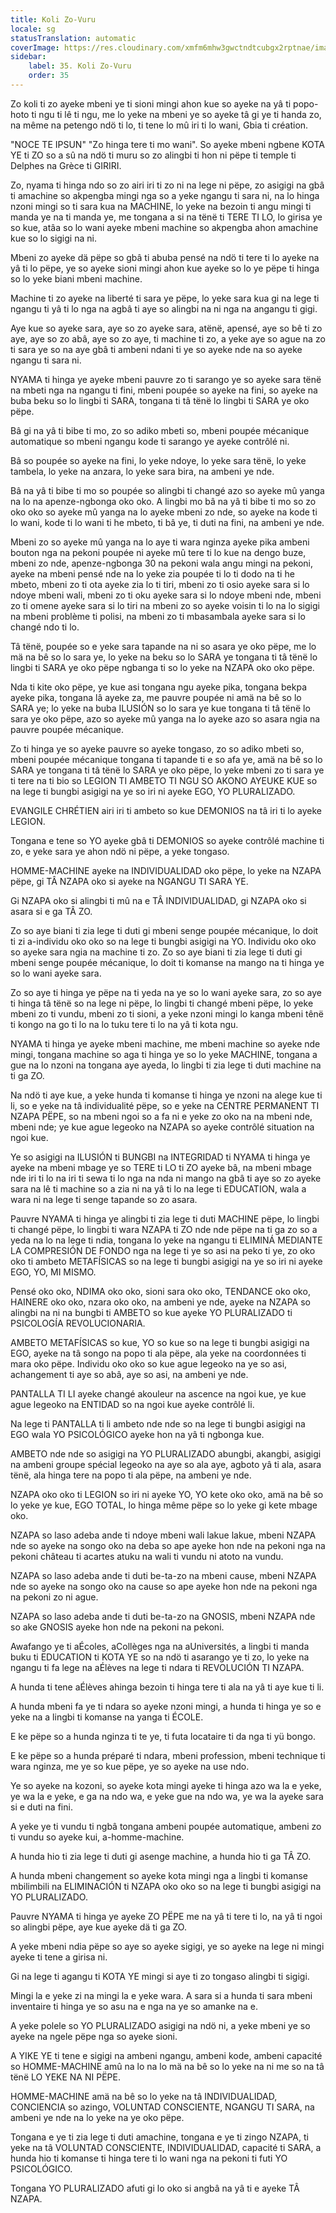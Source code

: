 ```yaml
---
title: Koli Zo-Vuru
locale: sg
statusTranslation: automatic
coverImage: https://res.cloudinary.com/xmfm6mhw3gwctndtcubgx2rptnae/image/upload/v1740337243/small_cover_educacion_fundamental_a051170f1c.webp
sidebar:
    label: 35. Koli Zo-Vuru
    order: 35
---
```

Zo koli ti zo ayeke mbeni ye ti sioni mingi ahon kue so ayeke na yâ ti popo-hoto ti ngu ti lê ti ngu, me lo yeke na mbeni ye so ayeke tâ gi ye ti handa zo, na même na petengo ndö ti lo, ti tene lo mû iri ti lo wani, Gbia ti création.

"NOCE TE IPSUN" "Zo hinga tere ti mo wani". So ayeke mbeni ngbene KOTA YE ti ZO so a sû na ndö ti muru so zo alingbi ti hon ni pëpe ti temple ti Delphes na Grèce ti GIRIRI.

Zo, nyama ti hinga ndo so zo airi iri ti zo ni na lege ni pëpe, zo asigigi na gbâ ti amachine so akpengba mingi nga so a yeke ngangu ti sara ni, na lo hinga nzoni mingi so ti sara kua na MACHINE, lo yeke na bezoin ti angu mingi ti manda ye na ti manda ye, me tongana a si na tënë ti TERE TI LO, lo girisa ye so kue, atâa so lo wani ayeke mbeni machine so akpengba ahon amachine kue so lo sigigi na ni.

Mbeni zo ayeke dä pëpe so gbâ ti abuba pensé na ndö ti tere ti lo ayeke na yâ ti lo pëpe, ye so ayeke sioni mingi ahon kue ayeke so lo ye pëpe ti hinga so lo yeke biani mbeni machine.

Machine ti zo ayeke na liberté ti sara ye pëpe, lo yeke sara kua gi na lege ti ngangu ti yâ ti lo nga na agbâ ti aye so alingbi na ni nga na angangu ti gigi.

Aye kue so ayeke sara, aye so zo ayeke sara, atënë, apensé, aye so bê ti zo aye, aye so zo abâ, aye so zo aye, ti machine ti zo, a yeke aye so ague na zo ti sara ye so na aye gbâ ti ambeni ndani ti ye so ayeke nde na so ayeke ngangu ti sara ni.

NYAMA ti hinga ye ayeke mbeni pauvre zo ti sarango ye so ayeke sara tënë na mbeti nga na ngangu ti fini, mbeni poupée so ayeke na fini, so ayeke na buba beku so lo lingbi ti SARA, tongana ti tâ tënë lo lingbi ti SARA ye oko pëpe.

Bâ gi na yâ ti bibe ti mo, zo so adiko mbeti so, mbeni poupée mécanique automatique so mbeni ngangu kode ti sarango ye ayeke contrôlé ni.

Bâ so poupée so ayeke na fini, lo yeke ndoye, lo yeke sara tënë, lo yeke tambela, lo yeke na anzara, lo yeke sara bira, na ambeni ye nde.

Bâ na yâ ti bibe ti mo so poupée so alingbi ti changé azo so ayeke mû yanga na lo na apenze-ngbonga oko oko. A lingbi mo bâ na yâ ti bibe ti mo so zo oko oko so ayeke mû yanga na lo ayeke mbeni zo nde, so ayeke na kode ti lo wani, kode ti lo wani ti he mbeto, ti bâ ye, ti duti na fini, na ambeni ye nde.

Mbeni zo so ayeke mû yanga na lo aye ti wara nginza ayeke pika ambeni bouton nga na pekoni poupée ni ayeke mû tere ti lo kue na dengo buze, mbeni zo nde, apenze-ngbonga 30 na pekoni wala angu mingi na pekoni, ayeke na mbeni pensé nde na lo yeke zia poupée ti lo ti dodo na ti he mbeto, mbeni zo ti ota ayeke zia lo ti tiri, mbeni zo ti osio ayeke sara si lo ndoye mbeni wali, mbeni zo ti oku ayeke sara si lo ndoye mbeni nde, mbeni zo ti omene ayeke sara si lo tiri na mbeni zo so ayeke voisin ti lo na lo sigigi na mbeni problème ti polisi, na mbeni zo ti mbasambala ayeke sara si lo changé ndo ti lo.

Tâ tënë, poupée so e yeke sara tapande na ni so asara ye oko pëpe, me lo mä na bê so lo sara ye, lo yeke na beku so lo SARA ye tongana ti tâ tënë lo lingbi ti SARA ye oko pëpe ngbanga ti so lo yeke na NZAPA oko oko pëpe.

Nda ti kite oko pëpe, ye kue asi tongana ngu ayeke pika, tongana bekpa ayeke pika, tongana lâ ayeke za, me pauvre poupée ni amä na bê so lo SARA ye; lo yeke na buba ILUSIÓN so lo sara ye kue tongana ti tâ tënë lo sara ye oko pëpe, azo so ayeke mû yanga na lo ayeke azo so asara ngia na pauvre poupée mécanique.

Zo ti hinga ye so ayeke pauvre so ayeke tongaso, zo so adiko mbeti so, mbeni poupée mécanique tongana ti tapande ti e so afa ye, amä na bê so lo SARA ye tongana ti tâ tënë lo SARA ye oko pëpe, lo yeke mbeni zo ti sara ye ti tere na ti bio so LEGION TI AMBETO TI NGU SO AKONO AYEUKE KUE so na lege ti bungbi asigigi na ye so iri ni ayeke EGO, YO PLURALIZADO.

EVANGILE CHRÉTIEN airi iri ti ambeto so kue DEMONIOS na tâ iri ti lo ayeke LEGION.

Tongana e tene so YO ayeke gbâ ti DEMONIOS so ayeke contrôlé machine ti zo, e yeke sara ye ahon ndö ni pëpe, a yeke tongaso.

HOMME-MACHINE ayeke na INDIVIDUALIDAD oko pëpe, lo yeke na NZAPA pëpe, gi TÂ NZAPA oko si ayeke na NGANGU TI SARA YE.

Gi NZAPA oko si alingbi ti mû na e TÂ INDIVIDUALIDAD, gi NZAPA oko si asara si e ga TÂ ZO.

Zo so aye biani ti zia lege ti duti gi mbeni senge poupée mécanique, lo doit ti zi a-individu oko oko so na lege ti bungbi asigigi na YO. Individu oko oko so ayeke sara ngia na machine ti zo. Zo so aye biani ti zia lege ti duti gi mbeni senge poupée mécanique, lo doit ti komanse na mango na ti hinga ye so lo wani ayeke sara.

Zo so aye ti hinga ye pëpe na ti yeda na ye so lo wani ayeke sara, zo so aye ti hinga tâ tënë so na lege ni pëpe, lo lingbi ti changé mbeni pëpe, lo yeke mbeni zo ti vundu, mbeni zo ti sioni, a yeke nzoni mingi lo kanga mbeni tênë ti kongo na go ti lo na lo tuku tere ti lo na yâ ti kota ngu.

NYAMA ti hinga ye ayeke mbeni machine, me mbeni machine so ayeke nde mingi, tongana machine so aga ti hinga ye so lo yeke MACHINE, tongana a gue na lo nzoni na tongana aye ayeda, lo lingbi ti zia lege ti duti machine na ti ga ZO.

Na ndö ti aye kue, a yeke hunda ti komanse ti hinga ye nzoni na alege kue ti li, so e yeke na tâ individualité pëpe, so e yeke na CENTRE PERMANENT TI NZAPA PËPE, so na mbeni ngoi so a fa ni e yeke zo oko na na mbeni nde, mbeni nde; ye kue ague legeoko na NZAPA so ayeke contrôlé situation na ngoi kue.

Ye so asigigi na ILUSIÓN ti BUNGBI na INTEGRIDAD ti NYAMA ti hinga ye ayeke na mbeni mbage ye so TERE ti LO ti ZO ayeke bâ, na mbeni mbage nde iri ti lo na iri ti sewa ti lo nga na nda ni mango na gbâ ti aye so zo ayeke sara na lê ti machine so a zia ni na yâ ti lo na lege ti EDUCATION, wala a wara ni na lege ti senge tapande so zo asara.

Pauvre NYAMA ti hinga ye alingbi ti zia lege ti duti MACHINE pëpe, lo lingbi ti changé pëpe, lo lingbi ti wara NZAPA ti ZO nde nde pëpe na ti ga zo so a yeda na lo na lege ti ndia, tongana lo yeke na ngangu ti ELIMINÁ MEDIANTE LA COMPRESIÓN DE FONDO nga na lege ti ye so asi na peko ti ye, zo oko oko ti ambeto METAFÍSICAS so na lege ti bungbi asigigi na ye so iri ni ayeke EGO, YO, MI MISMO.

Pensé oko oko, NDIMA oko oko, sioni sara oko oko, TENDANCE oko oko, HAINERE oko oko, nzara oko oko, na ambeni ye nde, ayeke na NZAPA so alingbi na ni na bungbi ti AMBETO so kue ayeke YO PLURALIZADO ti PSICOLOGÍA REVOLUCIONARIA.

AMBETO METAFÍSICAS so kue, YO so kue so na lege ti bungbi asigigi na EGO, ayeke na tâ songo na popo ti ala pëpe, ala yeke na coordonnées ti mara oko pëpe. Individu oko oko so kue ague legeoko na ye so asi, achangement ti aye so abâ, aye so asi, na ambeni ye nde.

PANTALLA TI LI ayeke changé akouleur na ascence na ngoi kue, ye kue ague legeoko na ENTIDAD so na ngoi kue ayeke contrôlé li.

Na lege ti PANTALLA ti li ambeto nde nde so na lege ti bungbi asigigi na EGO wala YO PSICOLÓGICO ayeke hon na yâ ti ngbonga kue.

AMBETO nde nde so asigigi na YO PLURALIZADO abungbi, akangbi, asigigi na ambeni groupe spécial legeoko na aye so ala aye, agboto yâ ti ala, asara tënë, ala hinga tere na popo ti ala pëpe, na ambeni ye nde.

NZAPA oko oko ti LEGION so iri ni ayeke YO, YO kete oko oko, amä na bê so lo yeke ye kue, EGO TOTAL, lo hinga même pëpe so lo yeke gi kete mbage oko.

NZAPA so laso adeba ande ti ndoye mbeni wali lakue lakue, mbeni NZAPA nde so ayeke na songo oko na deba so ape ayeke hon nde na pekoni nga na pekoni château ti acartes atuku na wali ti vundu ni atoto na vundu.

NZAPA so laso adeba ande ti duti be-ta-zo na mbeni cause, mbeni NZAPA nde so ayeke na songo oko na cause so ape ayeke hon nde na pekoni nga na pekoni zo ni ague.

NZAPA so laso adeba ande ti duti be-ta-zo na GNOSIS, mbeni NZAPA nde so ake GNOSIS ayeke hon nde na pekoni na pekoni.

Awafango ye ti aÉcoles, aCollèges nga na aUniversités, a lingbi ti manda buku ti EDUCATION ti KOTA YE so na ndö ti asarango ye ti zo, lo yeke na ngangu ti fa lege na aÉlèves na lege ti ndara ti REVOLUCIÓN TI NZAPA.

A hunda ti tene aÉlèves ahinga bezoin ti hinga tere ti ala na yâ ti aye kue ti li.

A hunda mbeni fa ye ti ndara so ayeke nzoni mingi, a hunda ti hinga ye so e yeke na a lingbi ti komanse na yanga ti ÉCOLE.

E ke pëpe so a hunda nginza ti te ye, ti futa locataire ti da nga ti yü bongo.

E ke pëpe so a hunda préparé ti ndara, mbeni profession, mbeni technique ti wara nginza, me ye so kue pëpe, ye so ayeke na use ndo.

Ye so ayeke na kozoni, so ayeke kota mingi ayeke ti hinga azo wa la e yeke, ye wa la e yeke, e ga na ndo wa, e yeke gue na ndo wa, ye wa la ayeke sara si e duti na fini.

A yeke ye ti vundu ti ngbâ tongana ambeni poupée automatique, ambeni zo ti vundu so ayeke kui, a-homme-machine.

A hunda hio ti zia lege ti duti gi asenge machine, a hunda hio ti ga TÂ ZO.

A hunda mbeni changement so ayeke kota mingi nga a lingbi ti komanse mbilimbili na ELIMINACIÓN ti NZAPA oko oko so na lege ti bungbi asigigi na YO PLURALIZADO.

Pauvre NYAMA ti hinga ye ayeke ZO PËPE me na yâ ti tere ti lo, na yâ ti ngoi so alingbi pëpe, aye kue ayeke dä ti ga ZO.

A yeke mbeni ndia pëpe so aye so ayeke sigigi, ye so ayeke na lege ni mingi ayeke ti tene a girisa ni.

Gi na lege ti agangu ti KOTA YE mingi si aye ti zo tongaso alingbi ti sigigi.

Mingi la e yeke zi na mingi la e yeke wara. A sara si a hunda ti sara mbeni inventaire ti hinga ye so asu na e nga na ye so amanke na e.

A yeke polele so YO PLURALIZADO asigigi na ndö ni, a yeke mbeni ye so ayeke na ngele pëpe nga so ayeke sioni.

A YIKE YE ti tene e sigigi na ambeni ngangu, ambeni kode, ambeni capacité so HOMME-MACHINE amû na lo na lo mä na bê so lo yeke na ni me so na tâ tënë LO YEKE NA NI PËPE.

HOMME-MACHINE amä na bê so lo yeke na tâ INDIVIDUALIDAD, CONCIENCIA so azingo, VOLUNTAD CONSCIENTE, NGANGU TI SARA, na ambeni ye nde na lo yeke na ye oko pëpe.

Tongana e ye ti zia lege ti duti amachine, tongana e ye ti zingo NZAPA, ti yeke na tâ VOLUNTAD CONSCIENTE, INDIVIDUALIDAD, capacité ti SARA, a hunda hio ti komanse ti hinga tere ti lo wani nga na pekoni ti futi YO PSICOLÓGICO.

Tongana YO PLURALIZADO afuti gi lo oko si angbâ na yâ ti e ayeke TÂ NZAPA.

